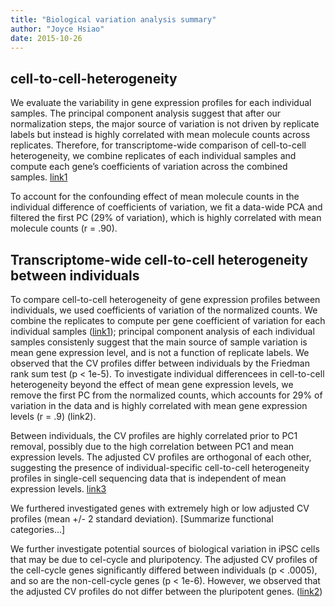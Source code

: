 ```yaml
---
title: "Biological variation analysis summary"
author: "Joyce Hsiao"
date: 2015-10-26
---
```


## cell-to-cell-heterogeneity

We evaluate the variability in gene expression profiles for each individual samples. The principal component analysis suggest that after our normalization steps, the major source of variation is not driven by replicate labels but instead is highly correlated with mean molecule counts across replicates. Therefore, for transcriptome-wide comparison of cell-to-cell heterogeneity, we combine replicates of each individual samples and compute each gene's coefficients of variation across the combined samples. [link1]

To account for the confounding effect of mean molecule counts in the individual difference of coefficients of variation, we fit a data-wide PCA and filtered the first PC (29% of variation), which is highly correlated with mean molecule counts (r = .90).



## Transcriptome-wide cell-to-cell heterogeneity between individuals

To compare cell-to-cell heterogeneity of gene expression profiles between individuals, we used coefficients of variation of the normalized counts. We combine the replicates to compute per gene coefficient of variation for each individual samples ([link1]); principal component analysis of each individual samples consistenly suggest that the main source of sample variation is mean gene expression level, and is not a function of replicate labels. We observed that the CV profiles differ between individuals by the Friedman rank sum test (p < 1e-5). To investigate individual differencees in cell-to-cell heterogeneity beyond the effect of mean gene expression levels, we remove the first PC from the normalized counts, which accounts for 29% of variation in the data and is highly correlated with mean gene expression levels (r = .9) (link2).

Between individuals, the CV profiles are highly correlated prior to PC1 removal, possibly due to the high correlation between PC1 and mean expression levels. The adjusted CV profiles are orthogonal of each other, suggesting the presence of individual-specific cell-to-cell heterogeneity profiles in single-cell sequencing data that is independent of mean expression levels. [link3]

We furthered investigated genes with extremely high or low adjusted CV profiles (mean +/- 2 standard deviation). [Summarize functional categories...]

We further investigate potential sources of biological variation in iPSC cells that may be due to cel-cycle and pluripotency. The adjusted CV profiles of the cell-cycle genes significantly differed between individuals (p < .0005), and so are the non-cell-cycle genes (p < 1e-6). However, we observed that the adjusted CV profiles do not differ between the pluripotent genes. ([link2])


[link1]:http://jdblischak.github.io/singleCellSeq/analysis/cv-adjusted-transcriptome-wide.html
[link2]:http://jdblischak.github.io/singleCellSeq/analysis/svd-filtered.html
[link3]:http://jdblischak.github.io/singleCellSeq/analysis/svd-filtered-high-low.html


